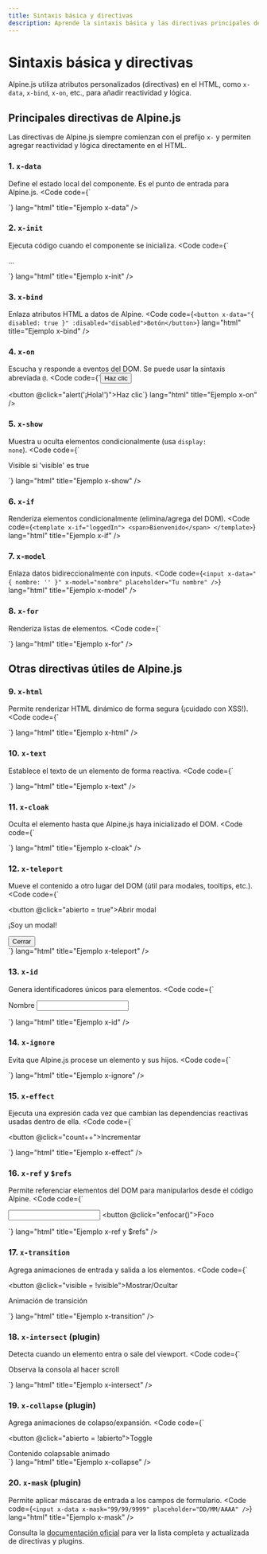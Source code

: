 ```yaml
---
title: Sintaxis básica y directivas
description: Aprende la sintaxis básica y las directivas principales de Alpine.js.
---
```



# Sintaxis básica y directivas

Alpine.js utiliza atributos personalizados (directivas) en el HTML, como `x-data`, `x-bind`, `x-on`, etc., para añadir reactividad y lógica.

## Principales directivas de Alpine.js

<Aside type="note">
Las directivas de Alpine.js siempre comienzan con el prefijo <code>x-</code> y permiten agregar reactividad y lógica directamente en el HTML.
</Aside>

### 1. <code>x-data</code>
Define el estado local del componente. Es el punto de entrada para Alpine.js.
<Code code={`<div x-data="{ count: 0 }">
  <span x-text="count"></span>
</div>`} lang="html" title="Ejemplo x-data" />

### 2. <code>x-init</code>
Ejecuta código cuando el componente se inicializa.
<Code code={`<div x-data x-init="console.log('Componente listo')">
  ...
</div>`} lang="html" title="Ejemplo x-init" />

### 3. <code>x-bind</code>
Enlaza atributos HTML a datos de Alpine.
<Code code={`<button x-data="{ disabled: true }" :disabled="disabled">Botón</button>`} lang="html" title="Ejemplo x-bind" />

### 4. <code>x-on</code>
Escucha y responde a eventos del DOM. Se puede usar la sintaxis abreviada <code>@</code>.
<Code code={`<button x-on:click="alert('¡Hola!')">Haz clic</button>
<!-- o -->
<button @click="alert('¡Hola!')">Haz clic</button>`} lang="html" title="Ejemplo x-on" />

### 5. <code>x-show</code>
Muestra u oculta elementos condicionalmente (usa <code>display: none</code>).
<Code code={`<div x-data="{ visible: true }">
  <p x-show="visible">Visible si 'visible' es true</p>
</div>`} lang="html" title="Ejemplo x-show" />

### 6. <code>x-if</code>
Renderiza elementos condicionalmente (elimina/agrega del DOM).
<Code code={`<template x-if="loggedIn">
  <span>Bienvenido</span>
</template>`} lang="html" title="Ejemplo x-if" />

### 7. <code>x-model</code>
Enlaza datos bidireccionalmente con inputs.
<Code code={`<input x-data="{ nombre: '' }" x-model="nombre" placeholder="Tu nombre" />`} lang="html" title="Ejemplo x-model" />

### 8. <code>x-for</code>
Renderiza listas de elementos.
<Code code={`<ul x-data="{ items: ['A', 'B', 'C'] }">
  <template x-for="item in items" :key="item">
    <li x-text="item"></li>
  </template>
</ul>`} lang="html" title="Ejemplo x-for" />

## Otras directivas útiles de Alpine.js

### 9. <code>x-html</code>
Permite renderizar HTML dinámico de forma segura (¡cuidado con XSS!).
<Code code={`<div x-data="{ contenido: '<b>Texto en negrita</b>' }">
  <div x-html="contenido"></div>
</div>`} lang="html" title="Ejemplo x-html" />

### 10. <code>x-text</code>
Establece el texto de un elemento de forma reactiva.
<Code code={`<div x-data="{ mensaje: 'Hola mundo' }">
  <span x-text="mensaje"></span>
</div>`} lang="html" title="Ejemplo x-text" />

### 11. <code>x-cloak</code>
Oculta el elemento hasta que Alpine.js haya inicializado el DOM.
<Code code={`<div x-data x-cloak>
  <p>Este contenido se muestra solo cuando Alpine está listo.</p>
</div>
<style>
  [x-cloak] { display: none; }
</style>`} lang="html" title="Ejemplo x-cloak" />

### 12. <code>x-teleport</code>
Mueve el contenido a otro lugar del DOM (útil para modales, tooltips, etc.).
<Code code={`<div x-data="{ abierto: false }">
  <button @click="abierto = true">Abrir modal</button>
  <div x-teleport="#modales" x-show="abierto">
    <p>¡Soy un modal!</p>
    <button @click="abierto = false">Cerrar</button>
  </div>
</div>
<div id="modales"></div>`} lang="html" title="Ejemplo x-teleport" />

### 13. <code>x-id</code>
Genera identificadores únicos para elementos.
<Code code={`<div x-data="{ id: $id('input') }">
  <label :for="id">Nombre</label>
  <input :id="id" type="text" />
</div>`} lang="html" title="Ejemplo x-id" />

### 14. <code>x-ignore</code>
Evita que Alpine.js procese un elemento y sus hijos.
<Code code={`<div x-ignore>
  <script>/* Este bloque no será procesado por Alpine */</script>
</div>`} lang="html" title="Ejemplo x-ignore" />

### 15. <code>x-effect</code>
Ejecuta una expresión cada vez que cambian las dependencias reactivas usadas dentro de ella.
<Code code={`<div x-data="{ count: 0 }">
  <button @click="count++">Incrementar</button>
  <span x-effect="console.log(count)"></span>
</div>`} lang="html" title="Ejemplo x-effect" />

### 16. <code>x-ref</code> y <code>$refs</code>
Permite referenciar elementos del DOM para manipularlos desde el código Alpine.
<Code code={`<div x-data="{ enfocar() { this.$refs.input.focus() } }">
  <input x-ref="input" type="text" />
  <button @click="enfocar()">Foco</button>
</div>`} lang="html" title="Ejemplo x-ref y $refs" />

### 17. <code>x-transition</code>
Agrega animaciones de entrada y salida a los elementos.
<Code code={`<div x-data="{ visible: false }">
  <button @click="visible = !visible">Mostrar/Ocultar</button>
  <div x-show="visible" x-transition>
    <p>Animación de transición</p>
  </div>
</div>`} lang="html" title="Ejemplo x-transition" />

### 18. <code>x-intersect</code> (plugin)
Detecta cuando un elemento entra o sale del viewport.
<Code code={`<div x-data x-intersect:enter="console.log('Entró al viewport')">
  Observa la consola al hacer scroll
</div>`} lang="html" title="Ejemplo x-intersect" />

### 19. <code>x-collapse</code> (plugin)
Agrega animaciones de colapso/expansión.
<Code code={`<div x-data="{ abierto: false }">
  <button @click="abierto = !abierto">Toggle</button>
  <div x-show="abierto" x-collapse>
    Contenido colapsable animado
  </div>
</div>`} lang="html" title="Ejemplo x-collapse" />

### 20. <code>x-mask</code> (plugin)
Permite aplicar máscaras de entrada a los campos de formulario.
<Code code={`<input x-data x-mask="99/99/9999" placeholder="DD/MM/AAAA" />`} lang="html" title="Ejemplo x-mask" />

<Aside type="tip">
Consulta la <a href="https://alpinejs.dev/directives/overview" target="_blank">documentación oficial</a> para ver la lista completa y actualizada de directivas y plugins.
</Aside>
